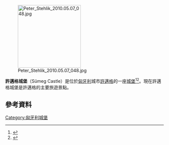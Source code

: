 [[File:Peter_Stehlik_2010.05.07_048.jpg|200px]]

'''許邁格城堡'''（Sümeg Castle）是位於[[匈牙利|匈牙利]]城市[[許邁格|許邁格]]的一座[[城堡|城堡]]<ref>{{cite web |url=http://www.hungarian-sea.com/168/sumeg-castle.html |title=The Sumeg Castle |publisher=Hungarian-sea.com |date= |accessdate=2013-05-16 |archive-date=2021-01-28 |archive-url=https://web.archive.org/web/20210128005632/https://www.hungarian-sea.com/168/sumeg-castle.html |dead-url=no }}</ref><ref>{{cite web |url=http://hungarystartshere.com/Ruins-of-Sumeg-Castle-Sumegi-varrom |title=存档副本 |accessdate=2012-01-26 |deadurl=yes |archiveurl=https://web.archive.org/web/20110928221924/http://hungarystartshere.com/Ruins-of-Sumeg-Castle-Sumegi-varrom |archivedate=2011-09-28 }}</ref>。現在許邁格城堡是許邁格的主要旅遊景點。
== 參考資料 ==
{{Reflist}}
{{commons category|Sümeg Castle}}
[[Category:匈牙利城堡|Category:匈牙利城堡]]
